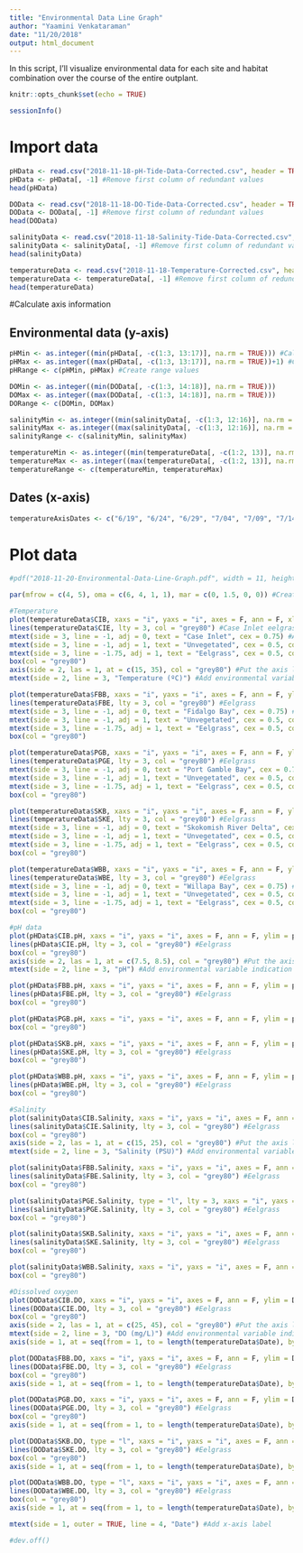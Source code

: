 ```yaml
---
title: "Environmental Data Line Graph"
author: "Yaamini Venkataraman"
date: "11/20/2018"
output: html_document
---
```


In this script, I'll visualize environmental data for each site and habitat combination over the course of the entire outplant.

```r
knitr::opts_chunk$set(echo = TRUE)
```

```r
sessionInfo()
```

# Import data

```r
pHData <- read.csv("2018-11-18-pH-Tide-Data-Corrected.csv", header = TRUE, na.strings = "NA")
pHData <- pHData[, -1] #Remove first column of redundant values
head(pHData)
```

```r
DOData <- read.csv("2018-11-18-DO-Tide-Data-Corrected.csv", header = TRUE, na.strings = "NA")
DOData <- DOData[, -1] #Remove first column of redundant values
head(DOData)
```

```r
salinityData <- read.csv("2018-11-18-Salinity-Tide-Data-Corrected.csv", header = TRUE, na.strings = "NA")
salinityData <- salinityData[, -1] #Remove first column of redundant values
head(salinityData)
```

```r
temperatureData <- read.csv("2018-11-18-Temperature-Corrected.csv", header = TRUE, na.strings = "NA")
temperatureData <- temperatureData[, -1] #Remove first column of redundant values
head(temperatureData)
```

#Calculate axis information

## Environmental data (y-axis)

```r
pHMin <- as.integer((min(pHData[, -c(1:3, 13:17)], na.rm = TRUE))) #Calculate minimum
pHMax <- as.integer((max(pHData[, -c(1:3, 13:17)], na.rm = TRUE))+1) #Calculate maximum
pHRange <- c(pHMin, pHMax) #Create range values
```

```r
DOMin <- as.integer((min(DOData[, -c(1:3, 14:18)], na.rm = TRUE)))
DOMax <- as.integer((max(DOData[, -c(1:3, 14:18)], na.rm = TRUE)))
DORange <- c(DOMin, DOMax)
```

```r
salinityMin <- as.integer((min(salinityData[, -c(1:3, 12:16)], na.rm = TRUE)))
salinityMax <- as.integer((max(salinityData[, -c(1:3, 12:16)], na.rm = TRUE)))
salinityRange <- c(salinityMin, salinityMax)
```

```r
temperatureMin <- as.integer((min(temperatureData[, -c(1:2, 13)], na.rm = TRUE)))
temperatureMax <- as.integer((max(temperatureData[, -c(1:2, 13)], na.rm = TRUE)))
temperatureRange <- c(temperatureMin, temperatureMax)
```

## Dates (x-axis)

```r
temperatureAxisDates <- c("6/19", "6/24", "6/29", "7/04", "7/09", "7/14", "7/19") #Isolate dates for x-axis
```

# Plot data

```r
#pdf("2018-11-20-Environmental-Data-Line-Graph.pdf", width = 11, height = 8.5) #Save as a new file

par(mfrow = c(4, 5), oma = c(6, 4, 1, 1), mar = c(0, 1.5, 0, 0)) #Create a 4x5 multipanel plot, filling in the rows first. Add space along certain outer and inner margins.

#Temperature
plot(temperatureData$CIB, xaxs = "i", yaxs = "i", axes = F, ann = F, xlim = c(1, 4896), ylim = temperatureRange, pch = 16, cex = 0.2, col = "#00A9BD") #Case Inlet bare
lines(temperatureData$CIE, lty = 3, col = "grey80") #Case Inlet eelgrass
mtext(side = 3, line = -1, adj = 0, text = "Case Inlet", cex = 0.75) #Add site name. Use adj = 0 to left-justify the text
mtext(side = 3, line = -1, adj = 1, text = "Unvegetated", cex = 0.5, col = "#00A9BD") #Add habitat specificiation name. Use adj = 1 to right-justify the text
mtext(side = 3, line = -1.75, adj = 1, text = "Eelgrass", cex = 0.5, col = "grey80") #Add habitat specificiation name. Use adj = 1 to right-justify the text
box(col = "grey80")
axis(side = 2, las = 1, at = c(15, 35), col = "grey80") #Put the axis labels at the values specified
mtext(side = 2, line = 3, "Temperature (ºC)") #Add environmental variable indication

plot(temperatureData$FBB, xaxs = "i", yaxs = "i", axes = F, ann = F, ylim = temperatureRange, pch = 16, cex = 0.2, col = "#38001C") #Fidalgo Bay bare
lines(temperatureData$FBE, lty = 3, col = "grey80") #Eelgrass
mtext(side = 3, line = -1, adj = 0, text = "Fidalgo Bay", cex = 0.75) #Add site name. Use adj = 0 to left-justify the text
mtext(side = 3, line = -1, adj = 1, text = "Unvegetated", cex = 0.5, col = "#38001C") #Add habitat specificiation name. Use adj = 1 to right-justify the text
mtext(side = 3, line = -1.75, adj = 1, text = "Eelgrass", cex = 0.5, col = "grey80") #Add habitat specificiation name. Use adj = 1 to right-justify the text
box(col = "grey80")

plot(temperatureData$PGB, xaxs = "i", yaxs = "i", axes = F, ann = F, ylim = temperatureRange, pch = 16, cex = 0.2, col = "#440D82") #Port Gamble bare
lines(temperatureData$PGE, lty = 3, col = "grey80") #Eelgrass
mtext(side = 3, line = -1, adj = 0, text = "Port Gamble Bay", cex = 0.75) #Add site name. Use adj = 0 to left-justify the text
mtext(side = 3, line = -1, adj = 1, text = "Unvegetated", cex = 0.5, col = "#440D82") #Add habitat specificiation name. Use adj = 1 to right-justify the text
mtext(side = 3, line = -1.75, adj = 1, text = "Eelgrass", cex = 0.5, col = "grey80") #Add habitat specificiation name. Use adj = 1 to right-justify the text
box(col = "grey80")

plot(temperatureData$SKB, xaxs = "i", yaxs = "i", axes = F, ann = F, ylim = temperatureRange, pch = 16, cex = 0.2, col = "#017A74") #Skokomish River bare
lines(temperatureData$SKE, lty = 3, col = "grey80") #Eelgrass
mtext(side = 3, line = -1, adj = 0, text = "Skokomish River Delta", cex = 0.75) #Add site name. Use adj = 0 to left-justify the text
mtext(side = 3, line = -1, adj = 1, text = "Unvegetated", cex = 0.5, col = "#017A74") #Add habitat specificiation name. Use adj = 1 to right-justify the text
mtext(side = 3, line = -1.75, adj = 1, text = "Eelgrass", cex = 0.5, col = "grey80") #Add habitat specificiation name. Use adj = 1 to right-justify the text
box(col = "grey80")

plot(temperatureData$WBB, xaxs = "i", yaxs = "i", axes = F, ann = F, ylim = temperatureRange, pch = 16, cex = 0.2, col = "#EB8B0C") #Willapa Bay bare
lines(temperatureData$WBE, lty = 3, col = "grey80") #Eelgrass
mtext(side = 3, line = -1, adj = 0, text = "Willapa Bay", cex = 0.75) #Add site name. Use adj = 0 to left-justify the text
mtext(side = 3, line = -1, adj = 1, text = "Unvegetated", cex = 0.5, col = "#EB8B0C") #Add habitat specificiation name. Use adj = 1 to right-justify the text
mtext(side = 3, line = -1.75, adj = 1, text = "Eelgrass", cex = 0.5, col = "grey80") #Add habitat specificiation name. Use adj = 1 to right-justify the text
box(col = "grey80")

#pH data
plot(pHData$CIB.pH, xaxs = "i", yaxs = "i", axes = F, ann = F, ylim = pHRange, pch = 16, cex = 0.2, col = "#00A9BD") #Case Inlet bare
lines(pHData$CIE.pH, lty = 3, col = "grey80") #Eelgrass
box(col = "grey80")
axis(side = 2, las = 1, at = c(7.5, 8.5), col = "grey80") #Put the axis labels at the values specified
mtext(side = 2, line = 3, "pH") #Add environmental variable indication

plot(pHData$FBB.pH, xaxs = "i", yaxs = "i", axes = F, ann = F, ylim = pHRange, pch = 16, cex = 0.2, col = "#38001C") #Fidalgo Bay bare
lines(pHData$FBE.pH, lty = 3, col = "grey80") #Eelgrass
box(col = "grey80")

plot(pHData$PGB.pH, xaxs = "i", yaxs = "i", axes = F, ann = F, ylim = pHRange, pch = 16, cex = 0.2, col = "#440D82") #Port Gamble bare
box(col = "grey80")

plot(pHData$SKB.pH, xaxs = "i", yaxs = "i", axes = F, ann = F, ylim = pHRange, pch = 16, cex = 0.2, col = "#017A74") #Skokomish River bare
lines(pHData$SKE.pH, lty = 3, col = "grey80") #Eelgrass
box(col = "grey80")

plot(pHData$WBB.pH, xaxs = "i", yaxs = "i", axes = F, ann = F, ylim = pHRange, pch = 16, cex = 0.2, col = "#EB8B0C") #Willapa Bay bare
lines(pHData$WBE.pH, lty = 3, col = "grey80") #Eelgrass
box(col = "grey80")

#Salinity
plot(salinityData$CIB.Salinity, xaxs = "i", yaxs = "i", axes = F, ann = F, ylim = salinityRange, pch = 16, cex = 0.2, col = "#00A9BD") #Case Inlet bare
lines(salinityData$CIE.Salinity, lty = 3, col = "grey80") #Eelgrass
box(col = "grey80")
axis(side = 2, las = 1, at = c(15, 25), col = "grey80") #Put the axis labels at the values specified
mtext(side = 2, line = 3, "Salinity (PSU)") #Add environmental variable indication

plot(salinityData$FBB.Salinity, xaxs = "i", yaxs = "i", axes = F, ann = F, ylim = salinityRange, pch = 16, cex = 0.2, col = "#38001C") #Fidalgo Bay bare
lines(salinityData$FBE.Salinity, lty = 3, col = "grey80") #Eelgrass
box(col = "grey80")

plot(salinityData$PGE.Salinity, type = "l", lty = 3, xaxs = "i", yaxs = "i", axes = F, ann = F, ylim = salinityRange, col = "grey80") #Port Gamble Bay bare
lines(salinityData$PGE.Salinity, lty = 3, col = "grey80") #Eelgrass
box(col = "grey80")

plot(salinityData$SKB.Salinity, xaxs = "i", yaxs = "i", axes = F, ann = F, ylim = salinityRange, pch = 16, cex = 0.2, col = "#017A74") #Skokomish River bare
lines(salinityData$SKE.Salinity, lty = 3, col = "grey80") #Eelgrass
box(col = "grey80")

plot(salinityData$WBB.Salinity, xaxs = "i", yaxs = "i", axes = F, ann = F, ylim = salinityRange, pch = 16, cex = 0.2, col = "#EB8B0C") #Willapa Bay bare
box(col = "grey80")

#Dissolved oxygen
plot(DOData$CIB.DO, xaxs = "i", yaxs = "i", axes = F, ann = F, ylim = DORange, pch = 16, cex = 0.2, col = "#00A9BD") #Case Inlet bare
lines(DOData$CIE.DO, lty = 3, col = "grey80") #Eelgrass
box(col = "grey80")
axis(side = 2, las = 1, at = c(25, 45), col = "grey80") #Put the axis labels at the values specified
mtext(side = 2, line = 3, "DO (mg/L)") #Add environmental variable indication
axis(side = 1, at = seq(from = 1, to = length(temperatureData$Date), by = 144*5), lab = temperatureAxisDates, las = 3, col = "grey80") #Make x-axis

plot(DOData$FBB.DO, xaxs = "i", yaxs = "i", axes = F, ann = F, ylim = DORange, pch = 16, cex = 0.2, col = "#38001C") #Fidalgo Bay bare
lines(DOData$FBE.DO, lty = 3, col = "grey80") #Eelgrass
box(col = "grey80")
axis(side = 1, at = seq(from = 1, to = length(temperatureData$Date), by = 144*5), lab = temperatureAxisDates, las = 3, col = "grey80") #Make x-axis

plot(DOData$PGB.DO, xaxs = "i", yaxs = "i", axes = F, ann = F, ylim = DORange, pch = 16, cex = 0.2, col = "#440D82") #Port Gamble bare
lines(DOData$PGE.DO, lty = 3, col = "grey80") #Eelgrass
box(col = "grey80")
axis(side = 1, at = seq(from = 1, to = length(temperatureData$Date), by = 144*5), lab = temperatureAxisDates, las = 3, col = "grey80") #Make x-axis

plot(DOData$SKB.DO, type = "l", xaxs = "i", yaxs = "i", axes = F, ann = F, ylim = DORange, pch = 16, cex = 0.2, col = "#017A74") #Skokomish River bare
lines(DOData$SKE.DO, lty = 3, col = "grey80") #Eelgrass
box(col = "grey80")
axis(side = 1, at = seq(from = 1, to = length(temperatureData$Date), by = 144*5), lab = temperatureAxisDates, las = 3, col = "grey80") #Make x-axis

plot(DOData$WBB.DO, type = "l", xaxs = "i", yaxs = "i", axes = F, ann = F, ylim = DORange, pch = 16, cex = 0.2, col = "#EB8B0C") #Willapa Bay bare
lines(DOData$WBE.DO, lty = 3, col = "grey80") #Eelgrass
box(col = "grey80")
axis(side = 1, at = seq(from = 1, to = length(temperatureData$Date), by = 144*5), lab = temperatureAxisDates, las = 2, col = "grey80") #Make x-axis

mtext(side = 1, outer = TRUE, line = 4, "Date") #Add x-axis label

#dev.off()
```

